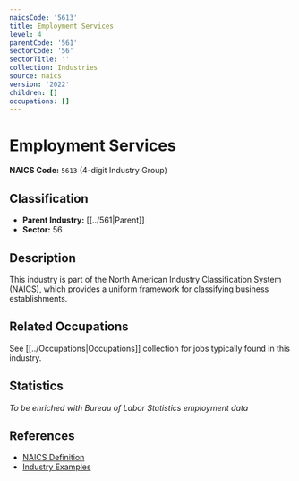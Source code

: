 ```yaml
---
naicsCode: '5613'
title: Employment Services
level: 4
parentCode: '561'
sectorCode: '56'
sectorTitle: ''
collection: Industries
source: naics
version: '2022'
children: []
occupations: []
---
```

# Employment Services

**NAICS Code:** `5613` (4-digit Industry Group)

## Classification

- **Parent Industry:** [[../561|Parent]]
- **Sector:** 56

## Description

This industry is part of the North American Industry Classification System (NAICS), which provides a uniform framework for classifying business establishments.

## Related Occupations

See [[../Occupations|Occupations]] collection for jobs typically found in this industry.

## Statistics

*To be enriched with Bureau of Labor Statistics employment data*

## References

- [NAICS Definition](https://www.census.gov/naics/)
- [Industry Examples](https://www.census.gov/naics/2022NAICS/)
